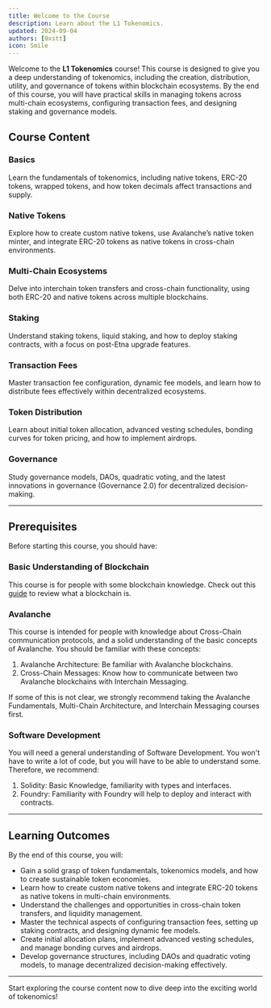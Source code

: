 ```yaml
---
title: Welcome to the Course
description: Learn about the L1 Tokenomics.
updated: 2024-09-04
authors: [0xstt]
icon: Smile
---
```


Welcome to the **L1 Tokenomics** course! This course is designed to give you a deep understanding of tokenomics, including the creation, distribution, utility, and governance of tokens within blockchain ecosystems. By the end of this course, you will have practical skills in managing tokens across multi-chain ecosystems, configuring transaction fees, and designing staking and governance models.

## Course Content

### Basics

Learn the fundamentals of tokenomics, including native tokens, ERC-20 tokens, wrapped tokens, and how token decimals affect transactions and supply.

### Native Tokens

Explore how to create custom native tokens, use Avalanche’s native token minter, and integrate ERC-20 tokens as native tokens in cross-chain environments.

### Multi-Chain Ecosystems

Delve into interchain token transfers and cross-chain functionality, using both ERC-20 and native tokens across multiple blockchains.

### Staking

Understand staking tokens, liquid staking, and how to deploy staking contracts, with a focus on post-Etna upgrade features.

### Transaction Fees

Master transaction fee configuration, dynamic fee models, and learn how to distribute fees effectively within decentralized ecosystems.

### Token Distribution

Learn about initial token allocation, advanced vesting schedules, bonding curves for token pricing, and how to implement airdrops.

### Governance

Study governance models, DAOs, quadratic voting, and the latest innovations in governance (Governance 2.0) for decentralized decision-making.

---

## Prerequisites

Before starting this course, you should have:

### Basic Understanding of Blockchain

This course is for people with some blockchain knowledge. Check out this [guide](/academy/blockchain-fundamentals/02-what-is-a-blockchain/01-what-is-a-blockchain) to review what a blockchain is.

### Avalanche

This course is intended for people with knowledge about Cross-Chain communication protocols, and a solid understanding of the basic concepts of Avalanche. You should be familiar with these concepts:

1. Avalanche Architecture: Be familiar with Avalanche blockchains.
2. Cross-Chain Messages: Know how to communicate between two Avalanche blockchains with Interchain Messaging. 

If some of this is not clear, we strongly recommend taking the Avalanche Fundamentals, Multi-Chain Architecture, and Interchain Messaging courses first.

### Software Development

You will need a general understanding of Software Development. You won't have to write a lot of code, but you will have to be able to understand some. Therefore, we recommend:

1. Solidity: Basic Knowledge, familiarity with types and interfaces. 
2. Foundry: Familiarity with Foundry will help to deploy and interact with contracts. 

---

## Learning Outcomes

By the end of this course, you will:

- Gain a solid grasp of token fundamentals, tokenomics models, and how to create sustainable token economies.
- Learn how to create custom native tokens and integrate ERC-20 tokens as native tokens in multi-chain environments.
- Understand the challenges and opportunities in cross-chain token transfers, and liquidity management.
- Master the technical aspects of configuring transaction fees, setting up staking contracts, and designing dynamic fee models.
- Create initial allocation plans, implement advanced vesting schedules, and manage bonding curves and airdrops.
- Develop governance structures, including DAOs and quadratic voting models, to manage decentralized decision-making effectively.

---

Start exploring the course content now to dive deep into the exciting world of tokenomics!
